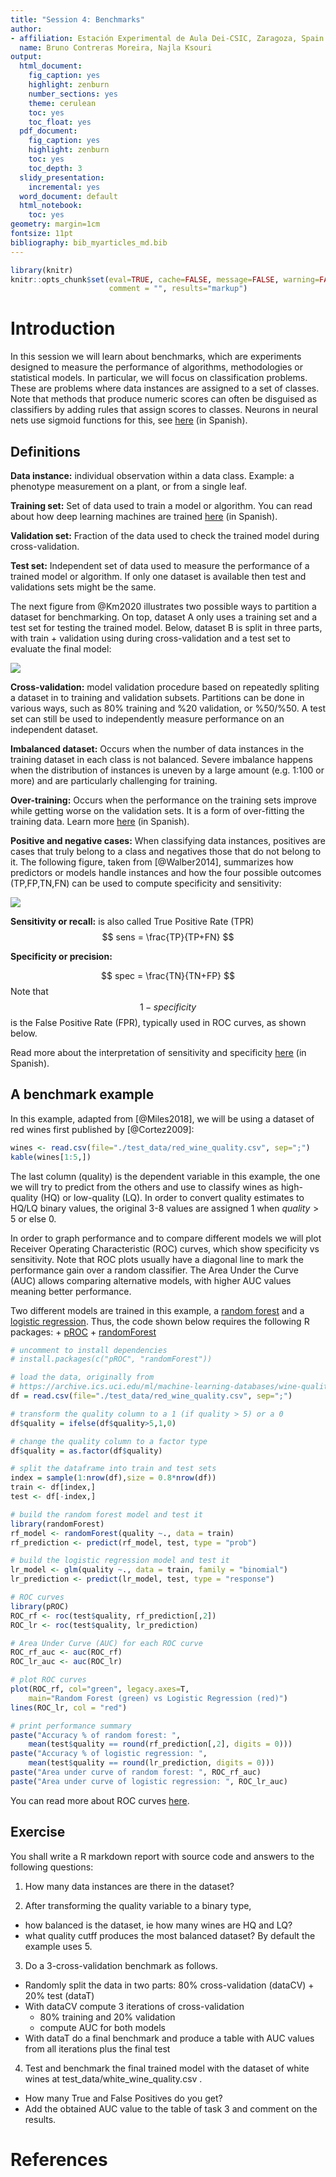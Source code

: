 ```yaml
---
title: "Session 4: Benchmarks"
author:
- affiliation: Estación Experimental de Aula Dei-CSIC, Zaragoza, Spain 
  name: Bruno Contreras Moreira, Najla Ksouri
output:
  html_document:
    fig_caption: yes
    highlight: zenburn
    number_sections: yes
    theme: cerulean
    toc: yes
    toc_float: yes
  pdf_document:
    fig_caption: yes
    highlight: zenburn
    toc: yes
    toc_depth: 3
  slidy_presentation:
    incremental: yes
  word_document: default
  html_notebook: 
    toc: yes
geometry: margin=1cm
fontsize: 11pt
bibliography: bib_myarticles_md.bib
---
```


```r
library(knitr)
knitr::opts_chunk$set(eval=TRUE, cache=FALSE, message=FALSE, warning=FALSE, 
                      comment = "", results="markup")
```

# Introduction

In this session we will learn about benchmarks, which are experiments designed to measure the performance of algorithms, methodologies or statistical models. In particular, we will focus on classification problems. These are problems where data instances are assigned to a set of classes.  Note that methods that produce numeric scores can often be disguised as classifiers by adding rules that assign scores to classes. Neurons in neural nets use sigmoid functions for this, see [here](https://bioinfoperl.blogspot.com/2020/04/propagacion-en-una-red-neuronal.html) (in Spanish).

## Definitions

**Data instance:** individual observation within a data class. Example: a phenotype measurement on a plant, or from a single leaf.

**Training set:** Set of data used to train a model or algorithm. You can read about how deep learning machines are trained [here](https://bioinfoperl.blogspot.com/2020/05/entrenamiento-de-una-red-neuronal.html) (in Spanish).

**Validation set:** Fraction of the data used to check the trained model during cross-validation.

**Test set:** Independent set of data used to measure the performance of a trained model or algorithm. If only one dataset is available then test and validations sets might be the same.

The next figure from @Km2020 illustrates two possible ways to partition a dataset for benchmarking. On top, dataset A only uses a training set and a test set for testing the trained model. Below, dataset B is split in three parts, with train + validation using during cross-validation and a test set to evaluate the final model:

![](./pics/ML_dataset_training_validation_test_sets.png)

**Cross-validation:** model validation procedure based on repeatedly spliting a dataset in to training and validation subsets. Partitions can be done in various ways, such as 80% training and %20 validation, or %50/%50. A test set can still be used to independently measure performance on an independent dataset.

**Imbalanced dataset:** Occurs when the number of data instances in the training dataset in each class is not balanced. Severe imbalance happens when the distribution of instances is uneven by a large amount (e.g. 1:100 or more) and are particularly challenging for training.

**Over-training:** Occurs when the performance on the training sets improve while getting worse on the validation sets. It is a form of over-fitting the training data. Learn more [here](https://bioinfoperl.blogspot.com/2020/05/sobreentrenamiento-de-una-red-neuronal.html) (in Spanish).

**Positive and negative cases:** When classifying data instances, positives are cases that truly belong to a class and negatives those that do not belong to it. The following figure, taken from [@Walber2014], summarizes how predictors or models handle instances and how the four possible outcomes (TP,FP,TN,FN) can be used to compute specificity and sensitivity:

![](./pics/Sensitivity_and_specificity.png)

**Sensitivity or recall:** is also called True Positive Rate (TPR) 
$$ sens = \frac{TP}{TP+FN} $$

**Specificity or precision:** 

$$ spec = \frac{TN}{TN+FP} $$
Note that $$1 - specificity $$ is the False Positive Rate (FPR), typically used in ROC curves, as shown below.

Read more about the interpretation of sensitivity and specificity [here](https://www.meneame.net/m/Art%C3%ADculos/elon-musk-resultados-divergentes-test-antigenos) (in Spanish).

## A benchmark example

In this example, adapted from [@Miles2018], we will be using a dataset of red wines first published by [@Cortez2009]:

```r
wines <- read.csv(file="./test_data/red_wine_quality.csv", sep=";")
kable(wines[1:5,])
```

The last column (quality) is the dependent variable in this example, the one we will try to predict from the others and use to classify wines as high-quality (HQ) or low-quality (LQ). In order to convert quality estimates to HQ/LQ binary values, the original 3-8 values are assigned 1 when $quality > 5$ or else 0. 

In order to graph performance and to compare different models we will plot 
Receiver Operating Characteristic (ROC) curves, which show specificity vs sensitivity.
Note that ROC plots usually have a diagonal line to mark the performance gain over a random classifier. The Area Under the Curve (AUC) allows comparing alternative models, 
with higher AUC values meaning better performance.

Two different models are trained in this example, a [random forest](https://en.wikipedia.org/wiki/Random_forest) and a 
[logistic regression](https://en.wikipedia.org/wiki/Logistic_regression).
Thus, the code shown below requires the following R packages:
+ [pROC](https://cran.r-project.org/web/packages/pROC/index.html)
+ [randomForest](https://cran.r-project.org/web/packages/randomForest/index.html)


```r
# uncomment to install dependencies
# install.packages(c("pROC", "randomForest"))

# load the data, originally from
# https://archive.ics.uci.edu/ml/machine-learning-databases/wine-quality/
df = read.csv(file="./test_data/red_wine_quality.csv", sep=";")

# transform the quality column to a 1 (if quality > 5) or a 0
df$quality = ifelse(df$quality>5,1,0)

# change the quality column to a factor type
df$quality = as.factor(df$quality)

# split the dataframe into train and test sets
index = sample(1:nrow(df),size = 0.8*nrow(df))
train <- df[index,]
test <- df[-index,]

# build the random forest model and test it
library(randomForest)
rf_model <- randomForest(quality ~., data = train)
rf_prediction <- predict(rf_model, test, type = "prob")

# build the logistic regression model and test it
lr_model <- glm(quality ~., data = train, family = "binomial")
lr_prediction <- predict(lr_model, test, type = "response")

# ROC curves
library(pROC)
ROC_rf <- roc(test$quality, rf_prediction[,2])
ROC_lr <- roc(test$quality, lr_prediction)

# Area Under Curve (AUC) for each ROC curve 
ROC_rf_auc <- auc(ROC_rf)
ROC_lr_auc <- auc(ROC_lr)

# plot ROC curves
plot(ROC_rf, col="green", legacy.axes=T,
	main="Random Forest (green) vs Logistic Regression (red)")
lines(ROC_lr, col = "red")

# print performance summary
paste("Accuracy % of random forest: ", 
	mean(test$quality == round(rf_prediction[,2], digits = 0)))
paste("Accuracy % of logistic regression: ", 
	mean(test$quality == round(lr_prediction, digits = 0)))
paste("Area under curve of random forest: ", ROC_rf_auc)
paste("Area under curve of logistic regression: ", ROC_lr_auc)
```

You can read more about ROC curves [here](https://mlr.mlr-org.com/articles/tutorial/roc_analysis.html).

## Exercise

You shall write a R markdown report with source code and answers to the following questions:

1. How many data instances are there in the dataset?

2. After transforming the quality variable to a binary type, 
  + how balanced is the dataset, ie how many wines are HQ and LQ?
  + what quality cutff produces the most balanced dataset? By default the example uses 5.

3. Do a 3-cross-validation benchmark as follows.
  + Randomly split the data in two parts: 80% cross-validation (dataCV) + 20% test (dataT)
  + With dataCV compute 3 iterations of cross-validation 
    * 80% training and 20% validation
    * compute AUC for both models
  + With dataT do a final benchmark and produce a table with AUC values from all  iterations plus the final test

4. Test and benchmark the final trained model with the dataset of white wines at 
test_data/white_wine_quality.csv . 
  + How many True and False Positives do you get?
  + Add the obtained AUC value to the table of task 3 and comment on the results.

# References

